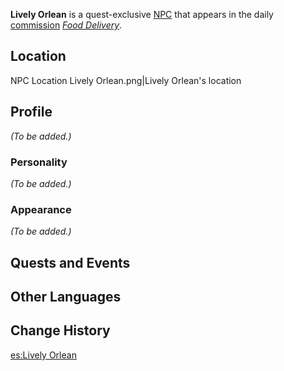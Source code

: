 {{Character Infobox
|image            = NPC Lively Orlean.png
|region           = Mondstadt
|type             = Quest NPC
|realname         = Orlean
}}
'''Lively Orlean''' is a quest-exclusive [[NPC]] that appears in the daily [[commission]] ''[[Food Delivery]]''.

==Location==
<gallery hideaddbutton="true" captionalign="center">
NPC Location Lively Orlean.png|Lively Orlean's location
<!--NPC Location Lively Orlean Context.png|Additional context-->
</gallery>

==Profile==
<!-- detailed story/lore information goes here -->
''(To be added.)''

===Personality===
''(To be added.)''

===Appearance===
''(To be added.)''

==Quests and Events==
{{Quest Appearances}}

==Other Languages==
{{Other Languages|default_hidden = 1
|en      = Lively Orlean
|zhs     = 活跃的欧琳
|zhs_rm  = Huóyuè de Ōulín
|zht     = 活耀的歐琳
|zht_rm  = Huóyuè de Ōulín
|ja      = 元気なオーリン
|ja_rm   = Genkina Oorin
|ko      = 활기찬 오를레앙
|ko_rm   = Hwalgichan Oreulle'ang
|es      = La Vivaz Orlean
|fr      = Orlane
|ru      = Живенькая Орлиан
|th      = Orlean ผู้ร่าเริง
|th_rm   = Orlean phu raroeng
|vi      = Orlean Hoạt Bát
|de      = Quirlige Orlean
|id      = Lively Orlean
|pt      = Orlean Ativa
}}

==Change History==
{{Change History|1.0}}

[[es:Lively Orlean]]